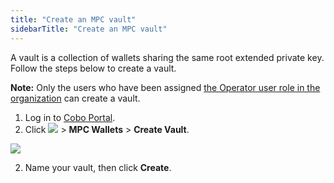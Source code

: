 ```yaml
---
title: "Create an MPC vault"
sidebarTitle: "Create an MPC vault"
---
```


A vault is a collection of wallets sharing the same root extended private key. Follow the steps below to create a vault.

**Note:** Only the users who have been assigned [the Operator user role in the organization](/portal/organization/roles-and-permissions) can create a vault.

1. Log in to [Cobo Portal](https://portal.cobo.com/login).
2. Click <img src="/images/mpc-wallet/wallets-icon.svg" className="icon"></img> > **MPC Wallets** > **Create Vault**.
<img src="/images/mpc-wallet/create-vault.png" className="screenshot_full_screen"/>

2. Name your vault, then click **Create**.
